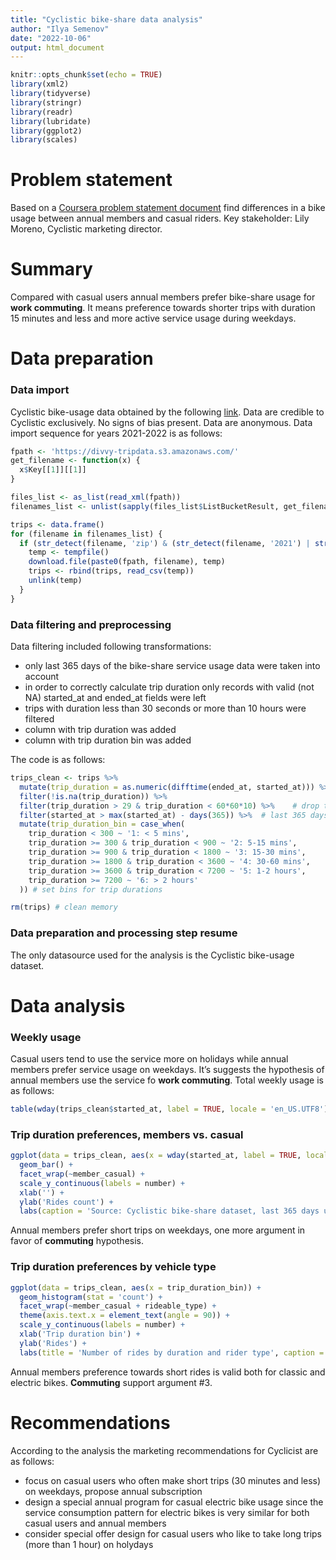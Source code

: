 ```yaml
---
title: "Cyclistic bike-share data analysis"
author: "Ilya Semenov"
date: "2022-10-06"
output: html_document
---
```


```r
knitr::opts_chunk$set(echo = TRUE)
library(xml2)
library(tidyverse)
library(stringr)
library(readr)
library(lubridate)
library(ggplot2)
library(scales)
```

# Problem statement

Based on a [Coursera problem statement document](https://d3c33hcgiwev3.cloudfront.net/aacF81H_TsWnBfNR_x7FIg_36299b28fa0c4a5aba836111daad12f1_DAC8-Case-Study-1.pdf?Expires=1665187200&Signature=H0BPQYIvO2gT32qdFKVqFz4UiOFIwhEsfGOVIptLicPlmiVpAOIiQ3BdI-~pmtiI1cTC9cNjQVVWBU7C8QNDiNDftDL4GvEIR12-3mtK9IhMi3R3fyWiT-Ocjl~ZDNhsoFclPAUicrnI6i0uxh7B3wREe4qXY9vsmowZHwgLctM_&Key-Pair-Id=APKAJLTNE6QMUY6HBC5A) find differences in a bike usage between annual members and casual riders.
Key stakeholder: Lily Moreno, Cyclistic marketing director.

# Summary

Compared with casual users annual members prefer bike-share usage for **work commuting**. It means preference towards shorter trips with duration 15 minutes and less and more active service usage during weekdays.

# Data preparation

### Data import
Cyclistic bike-usage data obtained by the following [link](https://divvy-tripdata.s3.amazonaws.com/index.html). Data are credible to Cyclistic exclusively. No signs of bias present. Data are anonymous.
Data import sequence for years 2021-2022 is as follows:

```r
fpath <- 'https://divvy-tripdata.s3.amazonaws.com/'
get_filename <- function(x) {
  x$Key[[1]][[1]]
}

files_list <- as_list(read_xml(fpath))
filenames_list <- unlist(sapply(files_list$ListBucketResult, get_filename))

trips <- data.frame()
for (filename in filenames_list) {
  if (str_detect(filename, 'zip') & (str_detect(filename, '2021') | str_detect(filename, '2022'))) { # Get data for 2021 and 2022 only
    temp <- tempfile()
    download.file(paste0(fpath, filename), temp)
    trips <- rbind(trips, read_csv(temp))
    unlink(temp)
  }
}
```

### Data filtering and preprocessing

Data filtering included following transformations:

* only last 365 days of the bike-share service usage data were taken into account
* in order to correctly calculate trip duration only records with valid (not NA) started_at and ended_at fields were left
* trips with duration less than 30 seconds or more than 10 hours were filtered
* column with trip duration was added
* column with trip duration bin was added

The code is as follows:

```r
trips_clean <- trips %>% 
  mutate(trip_duration = as.numeric(difftime(ended_at, started_at))) %>% 
  filter(!is.na(trip_duration)) %>% 
  filter(trip_duration > 29 & trip_duration < 60*60*10) %>%    # drop trips less than 30 seconds and more than 10 hours
  filter(started_at > max(started_at) - days(365)) %>%  # last 365 days only due to memory limits
  mutate(trip_duration_bin = case_when(
    trip_duration < 300 ~ '1: < 5 mins',
    trip_duration >= 300 & trip_duration < 900 ~ '2: 5-15 mins',
    trip_duration >= 900 & trip_duration < 1800 ~ '3: 15-30 mins',
    trip_duration >= 1800 & trip_duration < 3600 ~ '4: 30-60 mins',
    trip_duration >= 3600 & trip_duration < 7200 ~ '5: 1-2 hours',
    trip_duration >= 7200 ~ '6: > 2 hours'
  )) # set bins for trip durations

rm(trips) # clean memory
```

### Data preparation and processing step resume

The only datasource used for the analysis is the Cyclistic bike-usage dataset.

# Data analysis

### Weekly usage

Casual users tend to use the service more on holidays while annual members prefer service usage on weekdays. It's suggests the hypothesis of annual members use the service fo **work commuting**.
Total weekly usage is as follows:

```r
table(wday(trips_clean$started_at, label = TRUE, locale = 'en_US.UTF8'), trips_clean$member_casual)
```

### Trip duration preferences, members vs. casual

```r
ggplot(data = trips_clean, aes(x = wday(started_at, label = TRUE, locale = 'en_US.UTF8'), fill = trip_duration_bin)) +
  geom_bar() +
  facet_wrap(~member_casual) +
  scale_y_continuous(labels = number) +
  xlab('') +
  ylab('Rides count') +
  labs(caption = 'Source: Cyclistic bike-share dataset, last 365 days usage')
```

Annual members prefer short trips on weekdays, one more argument in favor of **commuting** hypothesis.

### Trip duration preferences by vehicle type

```r
ggplot(data = trips_clean, aes(x = trip_duration_bin)) + 
  geom_histogram(stat = 'count') +
  facet_wrap(~member_casual + rideable_type) +
  theme(axis.text.x = element_text(angle = 90)) +
  scale_y_continuous(labels = number) +
  xlab('Trip duration bin') +
  ylab('Rides') +
  labs(title = 'Number of rides by duration and rider type', caption = 'Source: Cyclistic bike-share dataset, last 365 days usage')
```

Annual members preference towards short rides is valid both for classic and electric bikes. **Commuting** support argument #3.

# Recommendations

According to the analysis the marketing recommendations for Cyclicist are as follows:

* focus on casual users who often make short trips (30 minutes and less) on weekdays, propose annual subscription
* design a special annual program for casual electric bike usage since the service consumption pattern for electric bikes is very similar for both casual users and annual members
* consider special offer design for casual users who like to take long trips (more than 1 hour) on holydays

